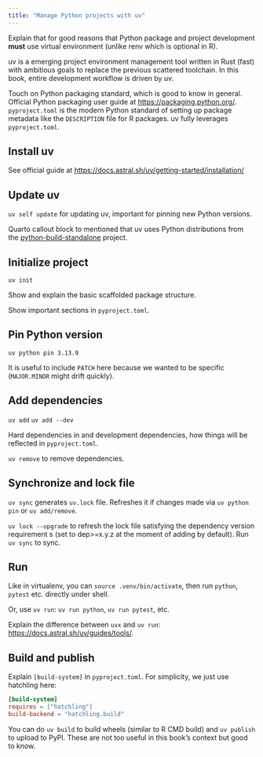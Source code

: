 ```yaml
---
title: "Manage Python projects with uv"
---
```


Explain that for good reasons that Python package and project development
**must** use virtual environment (unlike renv which is optional in R).

uv is a emerging project environment management tool written in Rust (fast)
with ambitious goals to replace the previous scattered toolchain.
In this book, entire development workflow is driven by uv.

Touch on Python packaging standard, which is good to know in general.
Official Python packaging user guide at <https://packaging.python.org/>.
`pyproject.toml` is the modern Python standard of setting up package metadata
like the `DESCRIPTION` file for R packages. uv fully leverages `pyproject.toml`.

## Install uv

See official guide at <https://docs.astral.sh/uv/getting-started/installation/>

## Update uv

`uv self update` for updating uv, important for pinning new Python versions.

Quarto callout block to mentioned that uv uses Python distributions from the
[python-build-standalone](https://github.com/astral-sh/python-build-standalone)
project.

## Initialize project

`uv init`

Show and explain the basic scaffolded package structure.

Show important sections in `pyproject.toml`.

## Pin Python version

`uv python pin 3.13.9`

It is useful to include `PATCH` here because we wanted to be specific (`MAJOR.MINOR` might drift quickly).

## Add dependencies

`uv add`
`uv add --dev`

Hard dependencies in and development dependencies, how things will be reflected in `pyproject.toml`.

`uv remove` to remove dependencies.

## Synchronize and lock file

`uv sync` generates `uv.lock` file.
Refreshes it if changes made via `uv python pin` or `uv add/remove`.

`uv lock --upgrade` to refresh the lock file satisfying the dependency version requirement s (set to dep>=x.y.z at the moment of adding by default). Run `uv sync` to sync.

## Run

Like in virtualenv, you can `source .venv/bin/activate`, then run `python`, `pytest` etc. directly under shell.

Or, use `uv run`: `uv run python`, `uv run pytest`, etc.

Explain the difference between `uvx` and `uv run`: <https://docs.astral.sh/uv/guides/tools/>.

## Build and publish

Explain `[build-system]` in `pyproject.toml`.
For simplicity, we just use hatchling here:

```toml
[build-system]
requires = ["hatchling"]
build-backend = "hatchling.build"
```

You can do `uv build` to build wheels (similar to R CMD build) and `uv publish` to upload to PyPI. These are not too useful in this book's context but good to know.
